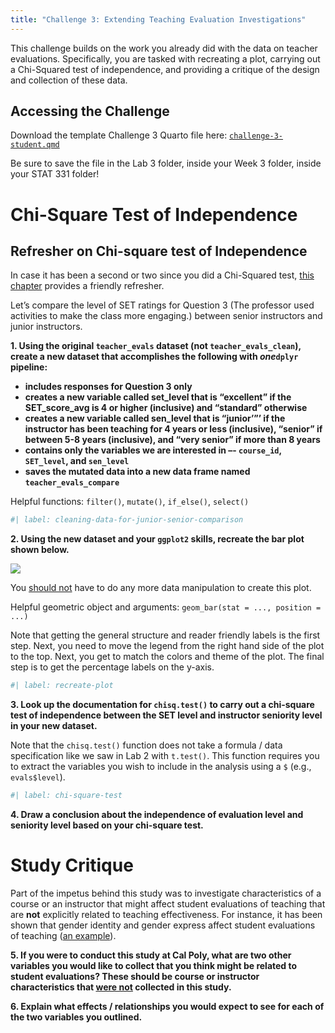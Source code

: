 ```yaml
---
title: "Challenge 3: Extending Teaching Evaluation Investigations"
---
```


This challenge builds on the work you already did with the data on teacher evaluations. Specifically, you are tasked with recreating a plot, carrying out a Chi-Squared test of independence, and providing a critique of the design and collection of these data.

## Accessing the Challenge

Download the template Challenge 3 Quarto file here: <a href="../student/challenge-3-student.qmd" download>`challenge-3-student.qmd`</a>

::: callout-important
Be sure to save the file in the Lab 3 folder, inside your Week 3 folder, inside your STAT 331 folder!
:::

# Chi-Square Test of Independence

::: callout-tip
## Refresher on Chi-square test of Independence

In case it has been a second or two since you did a Chi-Squared test, [this chapter](https://openintro-ims.netlify.app/inference-tables#inference-tables) provides a friendly refresher.
:::

Let’s compare the level of SET ratings for Question 3 (The professor used activities to make the class more engaging.) between senior instructors and junior instructors.

**1. Using the original `teacher_evals` dataset (not `teacher_evals_clean`), create a new dataset that accomplishes the following with *one*`dplyr` pipeline:**

-   **includes responses for Question 3 only**
-   **creates a new variable called set_level that is "excellent" if the SET_score_avg is 4 or higher (inclusive) and "standard" otherwise**
-   **creates a new variable called sen_level that is "junior'”' if the instructor has been teaching for 4 years or less (inclusive), "senior" if between 5-8 years (inclusive), and "very senior" if more than 8 years**
-   **contains only the variables we are interested in –- `course_id`, `SET_level`, and `sen_level`**
-   **saves the mutated data into a new data frame named `teacher_evals_compare`**

::: callout-tip
Helpful functions: `filter()`, `mutate()`, `if_else()`, `select()`
:::

```r
#| label: cleaning-data-for-junior-senior-comparison

```

**2. Using the new dataset and your `ggplot2` skills, recreate the bar plot shown below.**

![](images/challenge-3-plot-to-recreate.png)

::: callout-tip
You [should not]{.underline} have to do any more data manipulation to create this plot.

Helpful geometric object and arguments: `geom_bar(stat = ..., position = ...)`

Note that getting the general structure and reader friendly labels is the first step. Next, you need to move the legend from the right hand side of the plot to the top. Next, you get to match the colors and theme of the plot. The final step is to get the percentage labels on the y-axis.
:::

```r
#| label: recreate-plot

```

**3. Look up the documentation for `chisq.test()` to carry out a chi-square test of independence between the SET level and instructor seniority level in your new dataset.**

::: callout-tip
Note that the `chisq.test()` function does not take a formula / data specification like we saw in Lab 2 with `t.test()`. This function requires you to extract the variables you wish to include in the analysis using a `$` (e.g., `evals$level`).
:::

```r
#| label: chi-square-test

```

**4. Draw a conclusion about the independence of evaluation level and seniority level based on your chi-square test.**

# Study Critique

Part of the impetus behind this study was to investigate characteristics of a course or an instructor that might affect student evaluations of teaching that are **not** explicitly related to teaching effectiveness. For instance, it has been shown that gender identity and gender express affect student evaluations of teaching ([an example](https://link.springer.com/article/10.1007/s10755-014-9313-4?nr_email_referer=1)).

**5. If you were to conduct this study at Cal Poly, what are two other variables you would like to collect that you think might be related to student evaluations? These should be course or instructor characteristics that [were not]{.underline} collected in this study.**

**6. Explain what effects / relationships you would expect to see for each of the two variables you outlined.**
